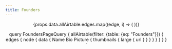 ```yaml
---
title: Founders
---
```



<Header />

<Layout>
{props.data.allAirtable.edges.map((edge, i) => (
    <PersonCard
        photoUrl={edge.node.data.Picture[0].thumbnails.large.url}
        name={edge.node.data.Name}
        bio={edge.node.data.Bio}
    />
))}

</Layout>

query FoundersPageQuery {
  allAirtable(filter: {table: {eq: "Founders"}}) {
    edges {
      node {
        data {
          Name
          Bio
          Picture {
            thumbnails {
              large {
                url
              }
            }
          }
        }
      }
    }
  }
}
`